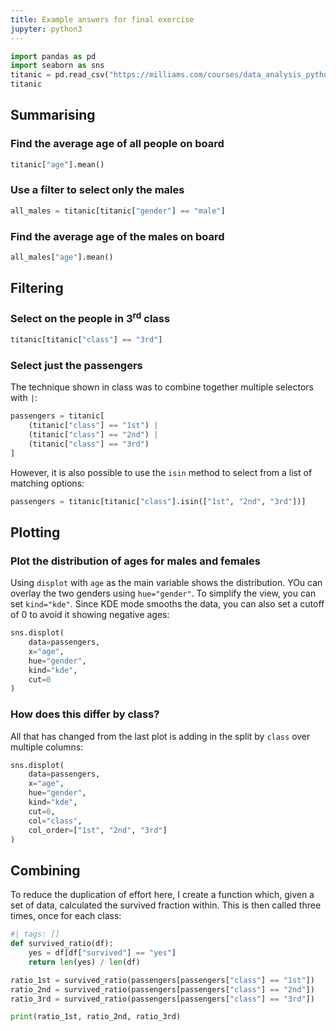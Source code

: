 ```yaml
---
title: Example answers for final exercise
jupyter: python3
---
```




```python
import pandas as pd
import seaborn as sns
titanic = pd.read_csv("https://milliams.com/courses/data_analysis_python/titanic.csv")
titanic
```

## Summarising

### Find the average age of all people on board

```python
titanic["age"].mean()
```

### Use a filter to select only the males

```python
all_males = titanic[titanic["gender"] == "male"]
```

### Find the average age of the males on board

```python
all_males["age"].mean()
```

## Filtering

### Select on the people in 3<sup>rd</sup> class

```python
titanic[titanic["class"] == "3rd"]
```

### Select just the passengers

The technique shown in class was to combine together multiple selectors with `|`:

```python
passengers = titanic[
    (titanic["class"] == "1st") | 
    (titanic["class"] == "2nd") | 
    (titanic["class"] == "3rd")
]
```

However, it is also possible to use the `isin` method to select from a list of matching options:

```python
passengers = titanic[titanic["class"].isin(["1st", "2nd", "3rd"])]
```

## Plotting

### Plot the distribution of ages for males and females

Using `displot` with `age` as the main variable shows the distribution. YOu can overlay the two genders using `hue="gender"`. To simplify the view, you can set `kind="kde"`. Since KDE mode smooths the data, you can also set a cutoff of 0 to avoid it showing negative ages:

```python
sns.displot(
    data=passengers,
    x="age",
    hue="gender",
    kind="kde",
    cut=0
)
```

### How does this differ by class?

All that has changed from the last plot is adding in the split by `class` over multiple columns:

```python
sns.displot(
    data=passengers,
    x="age",
    hue="gender",
    kind="kde",
    cut=0,
    col="class",
    col_order=["1st", "2nd", "3rd"]
)
```

## Combining

To reduce the duplication of effort here, I create a function which, given a set of data, calculated the survived fraction within. This is then called three times, once for each class:

```python
#| tags: []
def survived_ratio(df):
    yes = df[df["survived"] == "yes"]
    return len(yes) / len(df)

ratio_1st = survived_ratio(passengers[passengers["class"] == "1st"])
ratio_2nd = survived_ratio(passengers[passengers["class"] == "2nd"])
ratio_3rd = survived_ratio(passengers[passengers["class"] == "3rd"])

print(ratio_1st, ratio_2nd, ratio_3rd)
```

